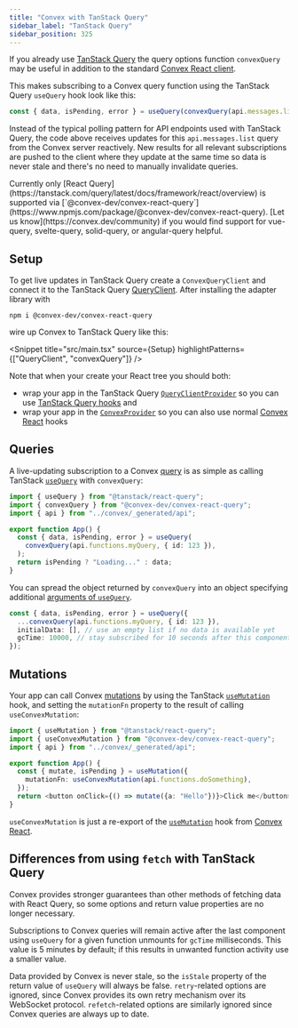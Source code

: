 ```yaml
---
title: "Convex with TanStack Query"
sidebar_label: "TanStack Query"
sidebar_position: 325
---
```



If you already use [TanStack Query](https://tanstack.com/query/latest) the query
options function `convexQuery` may be useful in addition to the standard
[Convex React client](/client/react).

<BetaAdmonition feature="The TanStack Query adapter" verb="is" />

This makes subscribing to a Convex query function using the TanStack Query
`useQuery` hook look like this:

```ts
const { data, isPending, error } = useQuery(convexQuery(api.messages.list, {}));
```

Instead of the typical polling pattern for API endpoints used with TanStack
Query, the code above receives updates for this `api.messages.list` query from
the Convex server reactively. New results for all relevant subscriptions are
pushed to the client where they update at the same time so data is never stale
and there's no need to manually invalidate queries.

<Admonition type="note" title="Support for other frameworks">
  Currently only [React
  Query](https://tanstack.com/query/latest/docs/framework/react/overview) is
  supported via
  [`@convex-dev/convex-react-query`](https://www.npmjs.com/package/@convex-dev/convex-react-query).
  [Let us know](https://convex.dev/community) if you would find support for
  vue-query, svelte-query, solid-query, or angular-query helpful.
</Admonition>

## Setup

To get live updates in TanStack Query create a `ConvexQueryClient` and connect
it to the TanStack Query
[QueryClient](https://tanstack.com/query/latest/docs/reference/QueryClient).
After installing the adapter library with

```
npm i @convex-dev/convex-react-query
```

wire up Convex to TanStack Query like this:

<Snippet
  title="src/main.tsx"
  source={Setup}
  highlightPatterns={["QueryClient", "convexQuery"]}
/>

Note that when your create your React tree you should both:

- wrap your app in the TanStack Query
  [`QueryClientProvider`](https://tanstack.com/query/latest/docs/framework/react/reference/QueryClientProvider)
  so you can use
  [TanStack Query hooks](https://tanstack.com/query/latest/docs/framework/react/reference/useQuery)
  and
- wrap your app in the [`ConvexProvider`](/api/modules/react#convexprovider) so
  you can also use normal [Convex React](/client/react) hooks

## Queries

A live-updating subscription to a Convex
[query](/docs/functions/query-functions.mdx) is as simple as calling TanStack
[`useQuery`](https://tanstack.com/query/latest/docs/framework/react/reference/useQuery)
with `convexQuery`:

```ts
import { useQuery } from "@tanstack/react-query";
import { convexQuery } from "@convex-dev/convex-react-query";
import { api } from "../convex/_generated/api";

export function App() {
  const { data, isPending, error } = useQuery(
    convexQuery(api.functions.myQuery, { id: 123 }),
  );
  return isPending ? "Loading..." : data;
}
```

You can spread the object returned by `convexQuery` into an object specifying
additional
[arguments of `useQuery`](https://tanstack.com/query/latest/docs/framework/react/reference/useQuery).

```ts
const { data, isPending, error } = useQuery({
  ...convexQuery(api.functions.myQuery, { id: 123 }),
  initialData: [], // use an empty list if no data is available yet
  gcTime: 10000, // stay subscribed for 10 seconds after this component unmounts
});
```

## Mutations

Your app can call Convex [mutations](/docs/functions/mutation-functions.mdx) by
using the TanStack
[`useMutation`](https://tanstack.com/query/latest/docs/framework/react/reference/useMutation)
hook, and setting the `mutationFn` property to the result of calling
`useConvexMutation`:

```ts
import { useMutation } from "@tanstack/react-query";
import { useConvexMutation } from "@convex-dev/convex-react-query";
import { api } from "../convex/_generated/api";

export function App() {
  const { mutate, isPending } = useMutation({
    mutationFn: useConvexMutation(api.functions.doSomething),
  });
  return <button onClick={() => mutate({a: "Hello"})}>Click me</button>;
}
```

`useConvexMutation` is just a re-export of the
[`useMutation`](/client/react#editing-data) hook from
[Convex React](/client/react).

## Differences from using `fetch` with TanStack Query

Convex provides stronger guarantees than other methods of fetching data with
React Query, so some options and return value properties are no longer
necessary.

Subscriptions to Convex queries will remain active after the last component
using `useQuery` for a given function unmounts for `gcTime` milliseconds. This
value is 5 minutes by default; if this results in unwanted function activity use
a smaller value.

Data provided by Convex is never stale, so the `isStale` property of the return
value of `useQuery` will always be false. `retry`-related options are ignored,
since Convex provides its own retry mechanism over its WebSocket protocol.
`refetch`-related options are similarly ignored since Convex queries are always
up to date.
